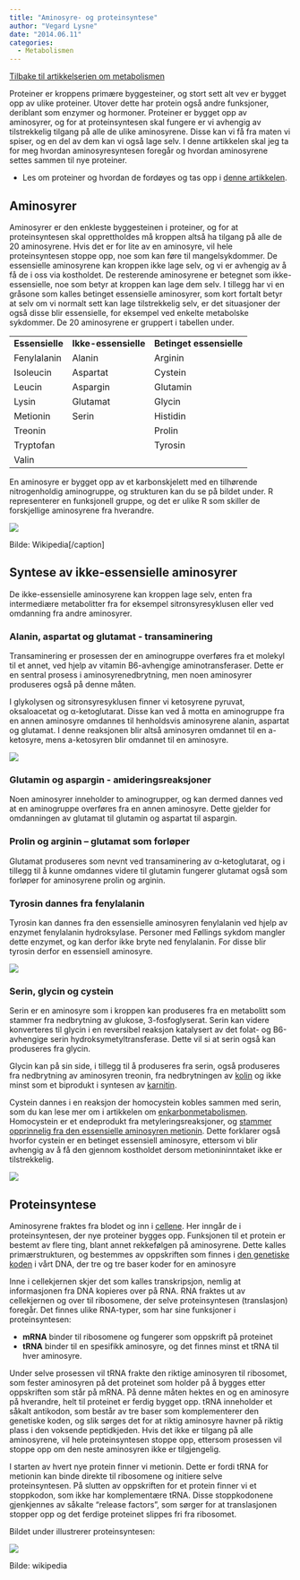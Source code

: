 ```yaml
---
title: "Aminosyre- og proteinsyntese"
author: "Vegard Lysne"
date: "2014.06.11"
categories: 
  - Metabolismen
---
```


[Tilbake til artikkelserien om metabolismen](../../metabolismen.html)

Proteiner er kroppens primære byggesteiner, og stort sett alt vev er bygget opp av ulike proteiner. Utover dette har protein også andre funksjoner, deriblant som enzymer og hormoner. Proteiner er bygget opp av aminosyrer, og for at proteinsyntesen skal fungere er vi avhengig av tilstrekkelig tilgang på alle de ulike aminosyrene. Disse kan vi få fra maten vi spiser, og en del av dem kan vi også lage selv. I denne artikkelen skal jeg ta for meg hvordan aminosyresyntesen foregår og hvordan aminosyrene settes sammen til nye proteiner.

-   Les om proteiner og hvordan de fordøyes og tas opp i [denne artikkelen](../naeringsstoffer/protein.qmd "Protein").

## Aminosyrer

Aminosyrer er den enkleste byggesteinen i proteiner, og for at proteinsyntesen skal opprettholdes må kroppen altså ha tilgang på alle de 20 aminosyrene. Hvis det er for lite av en aminosyre, vil hele proteinsyntesen stoppe opp, noe som kan føre til mangelsykdommer. De essensielle aminosyrene kan kroppen ikke lage selv, og vi er avhengig av å få de i oss via kostholdet. De resterende aminosyrene er betegnet som ikke-essensielle, noe som betyr at kroppen kan lage dem selv. I tillegg har vi en gråsone som kalles betinget essensielle aminosyrer, som kort fortalt betyr at selv om vi normalt sett kan lage tilstrekkelig selv, er det situasjoner der også disse blir essensielle, for eksempel ved enkelte metabolske sykdommer. De 20 aminosyrene er gruppert i tabellen under.

|                 |                      |                          |
|-----------------|----------------------|--------------------------|
| **Essensielle** | **Ikke-essensielle** | **Betinget essensielle** |
| Fenylalanin     | Alanin               | Arginin                  |
| Isoleucin       | Aspartat             | Cystein                  |
| Leucin          | Aspargin             | Glutamin                 |
| Lysin           | Glutamat             | Glycin                   |
| Metionin        | Serin                | Histidin                 |
| Treonin         |                      | Prolin                   |
| Tryptofan       |                      | Tyrosin                  |
| Valin           |                      |                          |

En aminosyre er bygget opp av et karbonskjelett med en tilhørende nitrogenholdig aminogruppe, og strukturen kan du se på bildet under. R representerer en funksjonell gruppe, og det er ulike R som skiller de forskjellige aminosyrene fra hverandre.

![](images/clipboard-1062659921.png)

Bilde: Wikipedia\[/caption\]

## Syntese av ikke-essensielle aminosyrer

De ikke-essensielle aminosyrene kan kroppen lage selv, enten fra intermediære metabolitter fra for eksempel sitronsyresyklusen eller ved omdanning fra andre aminosyrer.

### Alanin, aspartat og glutamat - transaminering

Transaminering er prosessen der en aminogruppe overføres fra et molekyl til et annet, ved hjelp av vitamin B6-avhengige aminotransferaser. Dette er en sentral prosess i aminosyrenedbrytning, men noen aminosyrer produseres også på denne måten.

I glykolysen og sitronsyresyklusen finner vi ketosyrene pyruvat, oksaloacetat og α-ketoglutarat. Disse kan ved å motta en aminogruppe fra en annen aminosyre omdannes til henholdsvis aminosyrene alanin, aspartat og glutamat. I denne reaksjonen blir altså aminosyren omdannet til en a-ketosyre, mens a-ketosyren blir omdannet til en aminosyre.

![](images/clipboard-3590620592.png)

### Glutamin og aspargin - amideringsreaksjoner

Noen aminosyrer inneholder to aminogrupper, og kan dermed dannes ved at en aminogruppe overføres fra en annen aminosyre. Dette gjelder for omdanningen av glutamat til glutamin og aspartat til aspargin.

### Prolin og arginin – glutamat som forløper

Glutamat produseres som nevnt ved transaminering av α-ketoglutarat, og i tillegg til å kunne omdannes videre til glutamin fungerer glutamat også som forløper for aminosyrene prolin og arginin.

### Tyrosin dannes fra fenylalanin

Tyrosin kan dannes fra den essensielle aminosyren fenylalanin ved hjelp av enzymet fenylalanin hydroksylase. Personer med Føllings sykdom mangler dette enzymet, og kan derfor ikke bryte ned fenylalanin. For disse blir tyrosin derfor en essensiell aminosyre.

![](images/clipboard-1931111471.png)

### Serin, glycin og cystein

Serin er en aminosyre som i kroppen kan produseres fra en metabolitt som stammer fra nedbrytning av glukose, 3-fosfoglyserat. Serin kan videre konverteres til glycin i en reversibel reaksjon katalysert av det folat- og B6-avhengige serin hydroksymetyltransferase. Dette vil si at serin også kan produseres fra glycin.

Glycin kan på sin side, i tillegg til å produseres fra serin, også produseres fra nedbrytning av aminosyren treonin, fra nedbrytningen av [kolin](../bioblikk-kolin.qmd "Bioblikk: Andre bioaktive stoffer i mat – Choline") og ikke minst som et biprodukt i syntesen av [karnitin](../bioblikk-karnitin.qmd "Bioblikk – Karnitin").

Cystein dannes i en reaksjon der homocystein kobles sammen med serin, som du kan lese mer om i artikkelen om [enkarbonmetabolismen](../bioblikk-enkarbonmetabolismen.qmd "Bioblikk: Enkarbonmetabolismen, en introduksjon"). Homocystein er et endeprodukt fra metyleringsreaksjoner, og [stammer opprinnelig fra den essensielle aminosyren metionin](../bioblikk-metyleringssyklus.qmd "Bioblikk: Metyleringssyklus"). Dette forklarer også hvorfor cystein er en betinget essensiell aminosyre, ettersom vi blir avhengig av å få den gjennom kostholdet dersom metionininntaket ikke er tilstrekkelig.

![](images/clipboard-3479256886.png)

## Proteinsyntese

Aminosyrene fraktes fra blodet og inn i [cellene](brokenlink/cellen/ "Cellen"). Her inngår de i proteinsyntesen, der nye proteiner bygges opp. Funksjonen til et protein er bestemt av flere ting, blant annet rekkefølgen på aminosyrene. Dette kalles primærstrukturen, og bestemmes av oppskriften som finnes i [den genetiske koden](brokenlink/genetiske-og-metabolske-sykdommer-genetikk/ "Genetiske og metabolske sykdommer – genetikk") i vårt DNA, der tre og tre baser koder for en aminosyre

Inne i cellekjernen skjer det som kalles transkripsjon, nemlig at informasjonen fra DNA kopieres over på RNA. RNA fraktes ut av cellekjernen og over til ribosomene, der selve proteinsyntesen (translasjon) foregår. Det finnes ulike RNA-typer, som har sine funksjoner i proteinsyntesen:

- **mRNA** binder til ribosomene og fungerer som oppskrift på proteinet
- **tRNA** binder til en spesifikk aminosyre, og det finnes minst et tRNA til hver aminosyre.

Under selve prosessen vil tRNA frakte den riktige aminosyren til ribosomet, som fester aminosyren på det proteinet som holder på å bygges etter oppskriften som står på mRNA. På denne måten hektes en og en aminosyre på hverandre, helt til proteinet er ferdig bygget opp. tRNA inneholder et såkalt antikodon, som består av tre baser som komplementerer den genetiske koden, og slik sørges det for at riktig aminosyre havner på riktig plass i den voksende peptidkjeden. Hvis det ikke er tilgang på alle aminosyrene, vil hele proteinsyntesen stoppe opp, ettersom prosessen vil stoppe opp om den neste aminosyren ikke er tilgjengelig.

I starten av hvert nye protein finner vi metionin. Dette er fordi tRNA for metionin kan binde direkte til ribosomene og initiere selve proteinsyntesen. På slutten av oppskriften for et protein finner vi et stoppkodon, som ikke har komplementære tRNA. Disse stoppkodonene gjenkjennes av såkalte "release factors", som sørger for at translasjonen stopper opp og det ferdige proteinet slippes fri fra ribosomet.

Bildet under illustrerer proteinsyntesen:

![](images/clipboard-2609922565.png)

Bilde: wikipedia
